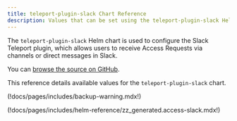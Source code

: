 ```yaml
---
title: teleport-plugin-slack Chart Reference
description: Values that can be set using the teleport-plugin-slack Helm chart
---
```


The `teleport-plugin-slack` Helm chart is used to configure the Slack Teleport plugin, which allows users to receive Access Requests via channels or direct messages in Slack.

You can [browse the source on GitHub](https://github.com/gravitational/teleport/tree/v(=teleport.version=)/examples/chart/access/slack).

This reference details available values for the `teleport-plugin-slack` chart.

(!docs/pages/includes/backup-warning.mdx!)

(!docs/pages/includes/helm-reference/zz_generated.access-slack.mdx!)
